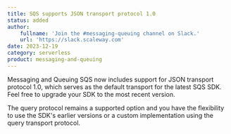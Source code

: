 ```yaml
---
title: SQS supports JSON transport protocol 1.0
status: added
author:
    fullname: 'Join the #messaging-queuing channel on Slack.'
    url: 'https://slack.scaleway.com'
date: 2023-12-19
category: serverless
product: messaging-and-queuing
---
```


Messaging and Queuing SQS now includes support for JSON transport protocol 1.0, which serves as the default transport for the latest SQS SDK. Feel free to upgrade your SDK to the most recent version.

The query protocol remains a supported option and you have the flexibility to use the SDK's earlier versions or a custom implementation using the query transport protocol.

